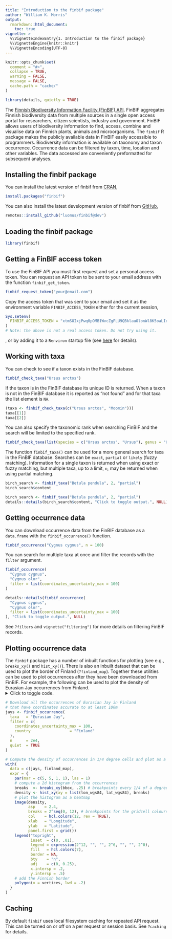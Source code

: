 ```yaml
---
title: "Introduction to the finbif package"
author: "William K. Morris"
output: 
  rmarkdown::html_document:
    toc: true
vignette: >
  %\VignetteIndexEntry{1. Introduction to the finbif package}
  %\VignetteEngine{knitr::knitr}
  %\VignetteEncoding{UTF-8}
---
```


```r
knitr::opts_chunk$set(
  comment = "#>",
  collapse = TRUE,
  warning = FALSE,
  message = FALSE,
  cache.path = "cache/"
)

library(details, quietly = TRUE)
```
The 
[Finnish Biodiversity Information Facility (FinBIF) API](https://api.laji.fi).
FinBIF aggregates Finnish biodiversity data from multiple sources in a single 
open access portal for researchers, citizen scientists, industry and government.
FinBIF allows users of biodiversity information to find, access, combine and 
visualise data on Finnish plants, animals and microorganisms. The `finbif`
R package makes the publicly available data in FinBIF easily accessible to 
programmers. Biodiversity information is available on taxonomy and taxon
occurrence. Occurrence data can be filtered by taxon, time, location and other
variables. The data accessed are conveniently preformatted for subsequent 
analyses.

## Installing the finbif package
You can install the latest version of finbif from
[CRAN](https://cran.r-project.org),
```r
install.packages("finbif")
```

You can also install the latest development version of finbif from
[GitHub](https://github.com),
```r
remotes::install_github("luomus/finbif@dev")
```

## Loading the finbif package
```r
library(finbif)
```

## Getting a FinBIF access token
To use the FinBIF API you must first request and set a personal access token.
You can request an API token to be sent to your email address with the function
`finbif_get_token`.
```r
finbif_request_token("your@email.com")
```

Copy the access token that was sent to your email and set it as the environment
variable `FINBIF_ACCESS_TOKEN` either for the current session,
```r
Sys.setenv(
  FINBIF_ACCESS_TOKEN = "xtmSOIxjPwq0pOMB1WvcZgFLU9QBklauOlonWl8K5oaLIx8RniJLrvcJU4v9H7Et"
)
# Note: the above is not a real access token. Do not try using it.
```
, or by adding it to a `Renviron` startup file (see
[here](https://rviews.rstudio.com/2017/04/19/r-for-enterprise-understanding-r-s-startup/)
for details).

## Working with taxa
You can check to see if a taxon exists in the FinBIF database.
```r
finbif_check_taxa("Ursus arctos")
```

If the taxon is in the FinBIF database its unique ID is returned. When a taxon
is not in the FinBIF database it is reported as "not found" and for that taxa
the list element is `NA`.
```r
(taxa <- finbif_check_taxa(c("Ursus arctos", "Moomin")))
taxa[[1]]
taxa[[2]]
```

You can also specify the taxonomic rank when searching FinBIF and the search
will be limited to the specified rank.
```r
finbif_check_taxa(list(species = c("Ursus arctos", "Ursus"), genus = "Ursus"))
```

The function `finbif_taxa()` can be used for a more general search for taxa in 
the FinBIF database. Searches can be `exact`, `partial` or `likely` (fuzzy
matching). Information for a single taxon is returned when using exact or fuzzy
matching, but multiple taxa, up to a limit, `n`, may be returned when using
partial matching.
```r
birch_search <- finbif_taxa("Betula pendula", 2, "partial")
birch_search$content
```
```r
birch_search <- finbif_taxa("Betula pendula", 2, "partial")
details::details(birch_search$content, "Click to toggle output.", NULL)
```

## Getting occurrence data
You can download occurrence data from the FinBIF database as a `data.frame` with
the `finbif_occurrence()` function.
```r
finbif_occurrence("Cygnus cygnus", n = 100)
```

You can search for multiple taxa at once and filter the records with the
`filter` argument.
```r
finbif_occurrence(
  "Cygnus cygnus", 
  "Cygnus olor",
  filter = list(coordinates_uncertainty_max = 100)
)
```
```r
details::details(finbif_occurrence(
  "Cygnus cygnus", 
  "Cygnus olor",
  filter = list(coordinates_uncertainty_max = 100)
), "Click to toggle output.", NULL)
```

See `?filters` and `vignette("filtering")` for more details on filtering FinBIF
records.

## Plotting occurrence data
The `finbif` package has a number of inbuilt functions for plotting (see e.g.,
`breaks_xy()` and `hist_xy()`). There is also an inbuilt dataset that can be
used to plot the border of Finland (`?finland_map`). Together these utilities
can be used to plot occurrences after they have been downloaded from FinBIF. For
example, the following can be used to plot the density of Eurasian Jay
occurrences from Finland.
<details closed>
<summary> <span title=''> Click to toggle code. </span> </summary>
```r
# Download all the occurrences of Eurasian Jay in Finland
# that have coordinates accurate to at least 100m
jays <- finbif_occurrence(
  taxa   = "Eurasian Jay",
  filter = c(
    coordinates_uncertainty_max = 100,
    country                 = "Finland"
  ),
  n      = 2e4,
  quiet  = TRUE
)

# Compute the density of occurrences in 1/4 degree cells and plot as a heatmap
with(
  data = c(jays, finland_map),
  expr = {
    par(mar = c(5, 5, 1, 1), las = 1)
    # compute a 2d histogram from the occurrences
    breaks  <- breaks_xy(bbox, .25) # breakpoints every 1/4 of a degree
    density <- hist_xy(xy = list(lon_wgs84, lat_wgs84), breaks)
    # plot the histogram as a heatmap
    image(density,
          asp    = 2.4,
          breaks = 2^seq(0, 12), # breakpoints for the gridcell colours
          col    = hcl.colors(12, rev = TRUE),
          xlab   = "Longitude",
          ylab   = "Latitude",
          panel.first = grid())
    legend("topright",
           inset  = c(0, .01),
           legend = expression(2^12, "", "", 2^6, "", "", 2^0),
           fill   = hcl.colors(7),
           border = NA,
           bty    = "n",
           adj    = c(0, 0.25), 
           x.intersp = .2,
           y.intersp = .5)
    # add the Finnish border
    polygon(x = vertices, lwd = .2)
  }
)
```
</details>
```r
# Download all the occurrences of Eurasian Jay in Finland
# that have coordinates accurate to at least 100m
jays <- finbif_occurrence(
  taxa   = "Eurasian Jay",
  filter = c(
    coordinates_uncertainty_max = 100,
    country                 = "Finland"
  ),
  n      = 2e4,
  quiet  = TRUE
)

# Compute the density of occurrences in 1/4 degree cells and plot as a heatmap
with(
  data = c(jays, finland_map),
  expr = {
    par(mar = c(5, 5, 1, 1), las = 1)
    # compute a 2d histogram from the occurrences
    breaks  <- breaks_xy(bbox, .25) # breakpoints every 1/4 of a degree
    density <- hist_xy(xy = list(lon_wgs84, lat_wgs84), breaks)
    # plot the histogram as a heatmap
    image(density,
          asp    = 2.4,
          breaks = 2^seq(0, 12), # breakpoints for the gridcell colours
          col    = hcl.colors(12, rev = TRUE),
          xlab   = "Longitude",
          ylab   = "Latitude",
          panel.first = grid())
    legend("topright",
           inset  = c(0, .01),
           legend = expression(2^12, "", "", 2^6, "", "", 2^0),
           fill   = hcl.colors(7),
           border = NA,
           bty    = "n",
           adj    = c(0, 0.25), 
           x.intersp = .2,
           y.intersp = .5)
    # add the Finnish border
    polygon(x = vertices, lwd = .2)
  }
)
```

## Caching
By default `finbif` uses local filesystem caching for repeated API request. This
can be turned on or off on a per request or session basis. See `?caching` for
details.
